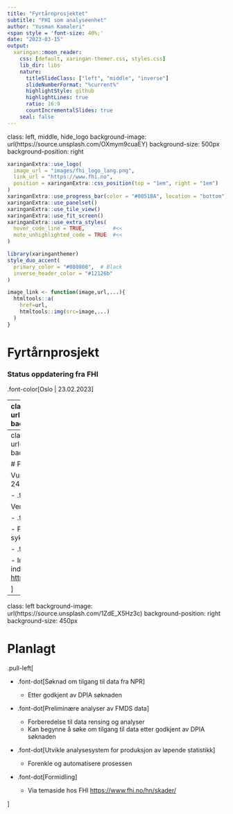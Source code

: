 ```yaml
---
title: "Fyrtårnprosjektet"
subtitle: "FHI som analyseenhet"
author: "Yusman Kamaleri"
<span style = 'font-size: 40%;'
date: "2023-03-15"
output:
  xaringan::moon_reader:
    css: [default, xaringan-themer.css, styles.css]
    lib_dir: libs
    nature:
      titleSlideClass: ["left", "middle", "inverse"]
      slideNumberFormat: "%current%"
      highlightStyle: github
      highlightLines: true
      ratio: 16:9
      countIncrementalSlides: true
    seal: false
---
```


class: left, middle, hide_logo
background-image: url(https://source.unsplash.com/OXmym9cuaEY)
background-size: 500px
background-position: right


```r
xaringanExtra::use_logo(
  image_url = "images/fhi_logo_lang.png",
  link_url = "https://www.fhi.no",
  position = xaringanExtra::css_position(top = "1em", right = "1em")
)
xaringanExtra::use_progress_bar(color = "#0051BA", location = "bottom")
xaringanExtra::use_panelset()
xaringanExtra::use_tile_view()
xaringanExtra::use_fit_screen()
xaringanExtra::use_extra_styles(
  hover_code_line = TRUE,         #<<
  mute_unhighlighted_code = TRUE  #<<
)
```
```r
library(xaringanthemer)
style_duo_accent(
  primary_color = "#080808",  # Black
  inverse_header_color = "#12126b"
)
```

```r
image_link <- function(image,url,...){
  htmltools::a(
    href=url,
    htmltools::img(src=image,...)
  )
}
```

# Fyrtårnprosjekt
### Status oppdatering fra FHI

.font-color[Oslo | 23.02.2023]

---
class: left
background-image: url(https://source.unsplash.com/PpgY7sjpf_0)
background-position: right
background-size: 450px 

# Ferdig

.pull-left[
- .font-dot[ Prosjektprotokoll ]

  [Beskrivelse](https://www.fhi.no/cristin-prosjekter/aktiv/skader-i-norge-analyse-av-data-i-fyrtarnprosjektet) av arbeidet som FHI skal gjennomføre. 

- .font-dot[ REK søknad ]
 
 REK godkjent 22.12.2022
 
]
 
---
class: left
background-image: url(https://source.unsplash.com/GopRYASfsOc)
background-position: right
background-size: 450px 

# Pågående
.pull-left[
- .font-dot[ DPIA ]

  Vurdering av personvernkonsekvenser ble sendt 24.01.2023. Svar innen 8 - 12 uker.

- .font-dot[ Oppdragsavtale med SVV ]

  Venter på tilbakemelding fra SVV.
  
- .font-dot[ Analyser av anonyme data fra NTR ]

  - Plan om å bruke data for 2022
  - Venter på data fra Ullevål sykehus

- .font-dot[Utvikle indikatorer for løpende statistikk]

  - Indikatorer er basert på FMDS skjema
  - Forslag til indikatorer finnes på denne side [https://github.com/fyrtaarn/indikator/blob/main/indikator.org](https://github.com/fyrtaarn/indikator/blob/main/indikator.org)

]

 
---
class: left
background-image: url(https://source.unsplash.com/1ZdE_X5Hz3c)
background-position: right
background-size: 450px 

# Planlagt
.pull-left[

- .font-dot[Søknad om tilgang til data fra NPR]

  - Etter godkjent av DPIA søknaden

- .font-dot[Preliminære analyser av FMDS data]

  - Forberedelse til data rensing og analyser
  - Kan begynne å søke om tilgang til data etter godkjent av DPIA søknaden
  
- .font-dot[Utvikle analysesystem for produksjon av løpende statistikk]

  - Forenkle og automatisere prosessen
  
- .font-dot[Formidling]

  - Via temaside hos FHI [https://www.fhi.no/hn/skader/](https://www.fhi.no/hn/skader/)

]
